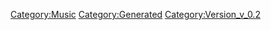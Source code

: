 {{Music
 |Name=ユニバーサル・バニー
 |ID=15
 |Cov=15
 |Cd=9
 |Nam=15
 |Div=15
 |Ma=1
 |SerieId=2
 |SerieLogoId=2
 |WavId=15
 |VariationId=0
 |Dsc=15
 |Strt=10
 |ValkyrieBattle=1
 |ValkyrieIntro=1
 |ValkyrieIntroSky=1
 |DivaSolo=1
 |DivaMulti=1
 |Exp=1
 |OfficialName=ユニバーサル・バニー
 |VocalName=シェリル・ノーム starring May'n
 |Description=作品：劇場版マクロスF〜イツワリノウタヒメ〜<br /><br />歌手：シェリル・ノーム starring May'n<br /><br />作詞：しほり、PA-NON、Gabriela Robin<br />作曲：菅野よう子
 |StoryTitle=「グレイス、わたしはシェリルよ」
 |StoryDesc=マクロス・フロンティア船団を訪れたシェリル・ノーム。<br /><br />絢爛豪華なライブステージに立つ彼女にフロンティア<br />船団のファンは歓喜に包まれる。その会場には、偶然にも<br />これから関わることとなるランカとアルトの姿もあった。<br />シェリルの魅力たっぷりのステージが今、始まる！
 |BuyURL=https://recochoku.jp/song/S20279291/single?ds=34296067
 |BannerId=0
 |AnmStoreURL=
}}
[[Category:Music]]
[[Category:Generated]]
[[Category:Version_v_0.2]]
